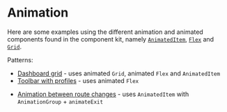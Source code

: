 # Animation

Here are some examples using the different animation and animated components found in the component kit, namely [`AnimatedItem`](/component-kit/components/animated-item), [`Flex`](/component-kit/layout/flex) and [`Grid`](/component-kit/layout/grid).

Patterns:
- [Dashboard grid](/component-kit/animation/dashboard-grid) - uses animated `Grid`, animated `Flex` and `AnimatedItem`
- [Toolbar with profiles](/component-kit/animation/toolbar) - uses animated `Flex`
<!-- - [Panel with rows and a sidebar](/component-kit/animation/rows-and-sidebar) - uses animated `Flex` and `AnimatedItem` -->
- [Animation between route changes](/component-kit/animation/route-changes) - uses `AnimatedItem` with `AnimationGroup` + `animateExit`